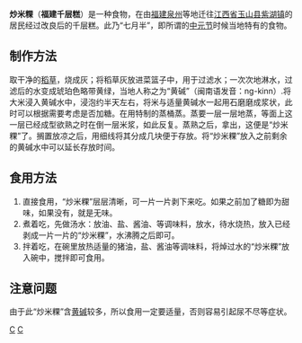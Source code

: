 {{Infobox Hokkien name
| title      = 炒米粿
| hanji      = 炒米粿
| poj        = Chhá-bí-ké
| hanlo      = 
| tl         = 
| bp         = 
| hokkienipa = 
| lm  = 
| image      = 
| image_size = 
| caption    = 
}}
'''炒米粿'''（'''福建千层糕'''）是一种食物，在由[[福建|福建]][[泉州|泉州]]等地迁往[[江西省|江西省]][[玉山县|玉山县]][[紫湖镇|紫湖镇]]的居民经过改良后的千层糕。此乃“七月半”，即所谓的[[中元节|中元节]]时候当地特有的食物。

==制作方法==
取干净的[[稻草|稻草]]，烧成灰；将稻草灰放进菜篮子中，用于过滤水；一次次地淋水，过滤后的水变成琥珀色略带黄绿，当地人称之为“黄碱”（闽南语发音：ng-kinn）.将大米浸入黄碱水中，浸泡约半天左右，将米与适量黄碱水一起用石磨磨成浆状，此时可以根据需要考虑是否加糖。在用特制的蒸桶蒸。蒸要一层一层地蒸，等面上这一层已经成型欲熟之时在倒一层米浆，如此反复。蒸熟之后，拿出，这便是“炒米粿”了。搁置放凉之后，用细线将其分成几块便于存放。将“炒米粿”放入之前剩余的黄碱水中可以延长存放时间。

==食用方法==
# 直接食用，“炒米粿”层层清晰，可一片一片剥下来吃。如果之前加了糖即为甜味，如果没有，就是无味。
# 煮着吃，先做汤水：放油、盐、酱油、等调味料，放水，待水烧热，放入已经剥成一片一片的“炒米粿”，水沸腾之后即可。
# 拌着吃，在碗里放热适量的猪油，盐、酱油等调味料，将焯过水的“炒米粿”放入碗中，搅拌即可食用。

==注意问题==
由于此“炒米粿”含[[黄碱|黄碱]]较多，所以食用一定要适量，否则容易引起尿不尽等症状。

[[Category:福建食品|C]]
[[Category:江西食品|C]]